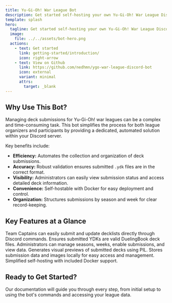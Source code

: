 ```yaml
---
title: Yu-Gi-Oh! War League Bot
description: Get started self-hosting your own Yu-Gi-Oh! War League Discord Bot!
template: splash
hero:
  tagline: Get started self-hosting your own Yu-Gi-Oh! War League Discord Bot!
  image:
    file: ../../assets/bot-hero.png
  actions:
    - text: Get started
      link: getting-started/introduction/
      icon: right-arrow
    - text: View on Github
      link: https://github.com/nedhmn/ygo-war-league-discord-bot
      icon: external
      variant: minimal
      attrs:
        target: _blank
---
```



## Why Use This Bot?

Managing deck submissions for Yu-Gi-Oh! war leagues can be a complex and time-consuming task. This bot simplifies the process for both league organizers and participants by providing a dedicated, automated solution within your Discord server.

Key benefits include:

- **Efficiency:** Automates the collection and organization of deck submissions.
- **Accuracy:** Robust validation ensures submitted `.ydk` files are in the correct format.
- **Visibility:** Administrators can easily view submission status and access detailed deck information.
- **Convenience:** Self-hostable with Docker for easy deployment and control.
- **Organization:** Structures submissions by season and week for clear record-keeping.

## Key Features at a Glance

<CardGrid stagger>
  <Card title="Effortless Submissions" icon="pencil">
    Team Captains can easily submit and update decklists directly through
    Discord commands.
  </Card>
  <Card title="Robust Validation" icon="approve-check-circle">
    Ensures submitted YDKs are valid DuelingBook deck files.
  </Card>
  <Card title="Admin Controls" icon="setting">
    Administrators can manage seasons, weeks, enable submissions, and view data.
  </Card>
  <Card title="Automated Deck Images" icon="seti:image">
    Generates visual previews of submitted decks using PIL.
  </Card>
  <Card title="Local Data Storage" icon="seti:folder">
    Stores submission data and images locally for easy access and management.
  </Card>
  <Card title="Dockerized Deployment" icon="seti:docker">
    Simplified self-hosting with included Docker support.
  </Card>
</CardGrid>

## Ready to Get Started?

Our documentation will guide you through every step, from initial setup to using the bot's commands and accessing your league data.

<CardGrid>
  <LinkCard
    title="Installation"
    href="/ygo-war-league-discord-bot/getting-started/installation"
    description="Learn how to install and set up the bot on your server."
  />
  <LinkCard
    title="Configuration"
    href="/ygo-war-league-discord-bot/getting-started/configuration"
    description="Configure your Discord bot application and environment variables."
  />
  <LinkCard
    title="Bot Commands"
    href="/ygo-war-league-discord-bot/bot-commands/set-season"
    description="Explore the full list of available commands and their usage."
  />
  <LinkCard
    title="Guides"
    href="/ygo-war-league-discord-bot/guides/league-settings"
    description="Find guides on managing league settings, submitting decks, and accessing data."
  />
</CardGrid>
